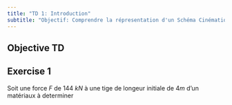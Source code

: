 ```yaml
---
title: "TD 1: Introduction"
subtitle: "Objectif: Comprendre la répresentation d'un Schéma Cinématique"
---
```


## Objective TD

## Exercise 1

Soit une force $F$ de 144 $kN$ à une tige de longeur initiale de 4$m$ d'un matériaux à determiner 



